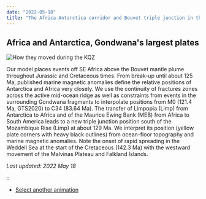 ```yaml
---
date: "2022-05-18"
title: "The Africa-Antarctica corridor and Bouvet triple junction in the Early Cretaceous"
---
```


## Africa and Antarctica, Gondwana's largest plates

![How they moved during the KQZ](http://www.reeves.nl/upload/AACanim-gifmaker.gif)

Our model places events off SE Africa above the Bouvet mantle plume throughout Jurassic and Cretaceous times. From break-up until about 125 Ma, published marine magnetic anomalies
define the relative positions of Antarctica and Africa very closely. We use the continuity of fractures zones across the active mid-ocean ridge as well as constraints from events in the surrounding Gondwana fragments
to interpolate positions from M0 (121.4 Ma, GTS2020) to C34 (83.64 Ma). The transfer of Limpopia (Limp) from Antarctica to Africa and of the Maurice Ewing Bank (MEB) from Africa to South America
leads to a new triple junction position south of the Mozambique Rise (Limp) at about 129 Ma. We interpret its position (yellow plate corners with heavy black outlines) from ocean-floor 
topography and marine magnetic anomalies.  Note the onset of rapid spreading in the Weddell Sea at the start of the Cretaceous (142.3 Ma) with the westward movement of the Malvinas Plateau and Falkland Islands.


*Last updated: 2022 May 18*

::

* [Select another animation](../animations)


